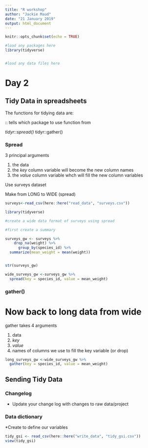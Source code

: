 ```yaml
---
title: "R workshop"
author: "Jackie Maud"
date: "21 January 2019"
output: html_document
---
```



```r
knitr::opts_chunk$set(echo = TRUE)

#load any packages here
library(tidyverse)


#load any data files here
```

# Day 2

## Tidy Data in spreadsheets


The functions for tidying data are:

:: tells which package to use function from

*tidyr::spread()
*tidyr::gather()


### Spread

3 principal arguments

1. the data
2. the _key_ column variable will become the new column names
3. the _value_ column variable whch will fill the new column variables

Use surveys dataset

Make from LONG to WIDE (spread)


```r
surveys<-read_csv(here::here("read_data", "surveys.csv"))

library(tidyverse)

#create a wide data format of surveys using spread

#first create a summary

surveys_gw <- surveys %>%
    drop_na(weight) %>% 
      group_by(species_id) %>% 
  summarize(mean_weight = mean(weight))


str(surveys_gw)

wide_surveys_gw <-surveys_gw %>% 
  spread(key = species_id, value = mean_weight)


```

### gather()


# Now back to long data from wide

gather takes 4 arguments

1. data
2. _key_
3. _value_
4. names of columns we use to fill the key variable (or drop)

```r
long_surveys_gw <-wide_surveys_gw %>% 
  gather(key = species_id, value = mean_weight)
```

## Sending Tidy Data

### Changelog

* Update your change log with changes to raw data/project


### Data dictionary

*Create to define our variables


```r
tidy_gsi <- read_csv(here::here("write_data", "tidy_gsi.csv"))
view(tidy_gsi)

```


